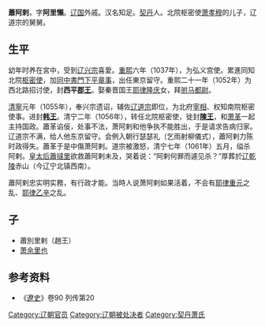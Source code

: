 '''蕭阿剌'''{{BD|？||1061年|}}，字'''阿里懶'''。[[辽国|辽国]]外戚。汉名知足。[[契丹|契丹]]人。北院枢密使[[萧孝穆|萧孝穆]]的儿子，辽道宗的舅舅。
==生平==
幼年时养在宮中，受到[[辽兴宗|辽兴宗]]喜愛。[[重熙|重熙]]六年（1037年），为弘义宫使。累進同知北院[[枢密使|枢密使]]，加[[同中書門下平章事|同中書門下平章事]]，出任東京留守。重熙二十一年（1052年）为西北路招讨使，封'''西平[[郡王|郡王]]'''。娶秦晋国王[[耶律隆庆|耶律隆庆]]女，拜[[驸马都尉|驸马都尉]]。

[[清寧|清寧]]元年（1055年），奉兴宗遗诏，辅佐[[辽道宗|辽道宗]]即位，为北府[[宰相|宰相]]、权知南院枢密使事。进封'''[[韩王|韩王]]'''。清宁二年（1056年），转任北院枢密使，徙封'''[[陳王|陳王]]'''，和[[萧革|萧革]]一起主持国政。蕭革谄佞，处事不法，萧阿剌和他争执不能胜出，于是请求告病归家。辽道宗不满，给人他东京留守。会例入朝行瑟瑟礼（乞雨射柳儀式），蕭阿剌力陈时政得失。蕭革于是中傷萧阿剌。道宗被激怒，清宁七年（1061年）五月，缢杀阿剌。[[皇太后|皇太后]][[蕭撻里|蕭撻里]]欲救蕭阿剌未及，哭着说：“阿剌何罪而遽见杀？”厚葬於[[辽乾陵|辽乾陵]]赤山（今辽宁北镇西南）。

蕭阿剌忠实明实務，有行政才能。当時人说萧阿剌如果活着，不会有[[耶律重元|耶律重元]]之乱、[[耶律乙辛|耶律乙辛]]之乱。
==子==
* 蕭別里剌（趙王）
* [[萧余里也|萧余里也]]
== 参考资料 ==
*《[[遼史|遼史]]》卷90 列传第20

{{DEFAULTSORT:Xiao}}
[[Category:辽朝官员|Category:辽朝官员]]
[[Category:辽朝被处决者|Category:辽朝被处决者]]
[[Category:契丹萧氏|Category:契丹萧氏]]